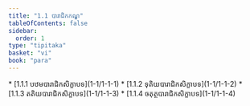 ```yaml
---
title: "1.1 បារាជិកកណ្ឌ"
tableOfContents: false
sidebar:
  order: 1
type: "tipitaka"
basket: "vi"
book: "para"
---
```



<DynamicBreadcrumb />



<TableOfContents book="para" section="1.1">
* [1.1.1 បឋមបារាជិកសិក្ខាបទ](1-1/1-1-1)
* [1.1.2 ទុតិយបារាជិកសិក្ខាបទ](1-1/1-1-2)
* [1.1.3 តតិយបារាជិកសិក្ខាបទ](1-1/1-1-3)
* [1.1.4 ចតុត្ថបារាជិកសិក្ខាបទ](1-1/1-1-4)
</TableOfContents>